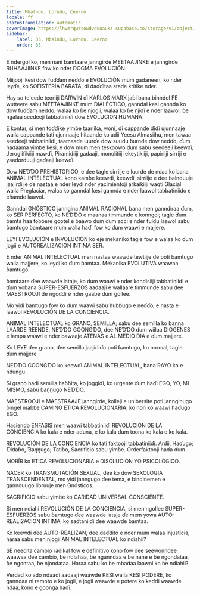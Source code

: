 ```yaml
---
title: Mbalndu, Lorndu, Ceerno
locale: ff
statusTranslation: automatic
coverImage: https://lhvmrqwrcowdvduuaukz.supabase.co/storage/v1/object/public/strapi-uploads/small_cover-educacion-fundamental.webp-2d51a7828a2b1309555be27f7e2a61a0.webp
sidebar:
    label: 33. Mbalndu, Lorndu, Ceerno
    order: 33
---
```

E ndergol ko, men nani ɓamtaare janngirɗe MEETAAJINKE e janngirɗe RUHAAJIINKE fow ko nder DOGMA EVOLUCIÓN.

Miijooji kesi dow fuɗɗam neɗɗo e EVOLUCIÓN mum gadaneeri, ko nder leyɗe, ko SOFISTERÍA BARATA, ɗi daɗɗitaa stade kritike nder.

Hay so te'eede teoriiji DARWIN ɗi KARLOS MARX jaɓi bana binndol FE wutteere sabu MEETAAJINKE mum DIALÉCTICO, ganndal kesi gannda ko dow fuɗɗam neɗɗo, walaa ko ɓe njogii, walaa ko ɓe njiɗi e nder laawol, ɓe ngalaa seedeeji tabbatiniiɗi dow EVOLUCION HUMANA.

E kontar, si men toɗɗike yimɓe taariika, woni, ɗi cappanɗe ɗiɗi ujunnaaje walla cappanɗe tati ujunnaaje hitaande ko adii Yeesu Almasiihu, men tawaa seedeeji tabbatiniiɗi, taamaade luurɗe dow suudu ɓurnde dow neɗɗo, ɗum haɗaama yimɓe kesi, e dow mum men teskoowo ɗum sabu seedeeji keewɗi, Jeroglifikiiji mawɗi, Piramidiiji gaɗaaji, monolitiiji ekeytikiiji, papiriiji sirriji e yaadorduuji gaɗaaji keewɗi.

Dow NEƊƊO PREHISTORICO, e ɗee tagle sirriije e luurɗe ɗe ndaa ko bana ANIMAL INTELECTUAL kono kamɓe keewɗi, keewɗi, sirriije e ɗee ɓalnduuje jaajirdiije ɗe nastaa e nder leydi nder yacimientoji arkaikiiji waqti Glacial walla Preglaciar, walaa ko ganndal kesi gannda e nder laawol tabbatiniiɗo e eñamde laawol.

Ganndal GNÓSTICO janngina ANIMAL RACIONAL bana men ganndiraa ɗum, ko SER PERFECTO, ko NEƊƊO e maanaa timmunde e konngol; tagle ɗum ɓamta haa toɓɓere gootel e ɓaawo ɗum ɗum acci e nder fulɗu laawol sabu ɓamtugo ɓamtaare mum walla haɗi fow ko ɗum waawi e majjere.

LEYI EVOLUCIÓN e INVOLUCIÓN ko eje mekaniko tagle fow e walaa ko ɗum jogii e AUTOREALIZACION INTIMA SER.

E nder ANIMAL INTELECTUAL men nastaa waawde tewtiije ɗe poti ɓamtugo walla majjere, ko leydi ko ɗum ɓamtaa. Mekanika EVOLUTIVA waawaa ɓamtugo.

ɓamtaare ɗee waawde lataje, ko ɗum waawi e nder kondisiiji tabbatiniiɗi e ɗum yoɓana SUPER-ESFUERZOS aadaaji e wallaare timmunde sabu ɗee MAESTROOJI ɗe ngoɗɗi e nder gaaɓe ɗum gollee.

Mo yidi ɓamtugo fow ko ɗum waawi sabu huɓɓugo e neɗɗo, e nasta e laawol REVOLUCIÓN DE LA CONCIENCIA.

ANIMAL INTELECTUAL ko GRANO, SEMILLA; sabu ɗee semilla ko ɓaŋŋa LAARDE REENDE, NEƊƊO GOONGƊO, ɗee NEƊƊO ɗum wiilaa DIOGENES e lampa waawi e nder bawaaje ATENAS e AL MEDIO DIA e ɗum majjere.

Ko LEYE ɗee grano, ɗee semilla jaajiriiɗo poti ɓamtugo, ko normal, tagle ɗum majjere.

NEƊƊO GOONGƊO ko keewɗi ANIMAL INTELECTUAL, bana RAYO ko e ndungu.

Si grano haɗi semilla haɓɓita, ko joggiɗi, ko urgente ɗum haɗi EGO, YO, MI MISMO, sabu ɓaŋŋugo NEƊƊO.

MAESTROOJI e MAESTRAAJE janngirɗe, kolleji e unibersite poti jannginugo ɓingel maɓɓe CAMINO ETICA REVOLUCIONARIA, ko non ko waawi haɗugo EGO.

Haciendo ÉNFASIS men waawi tabbatiniiɗi REVOLUCIÓN DE LA CONCIENCIA ko kala e nder aduna, e ko kala ɗum toona ko kala e ko kala.

REVOLUCIÓN DE LA CONCIENCIA ko tati faktooji tabbatiniiɗi: Ardii, Haɗugo; Ɗiɗaɓo, Ɓaŋŋugo; Tatiɓo, Sacrificio sabu yimɓe. Orderfaktooji haɗa ɗum.

MORÍR ko ETICA REVOLUCIONARIA e DISOLUCIÓN YO PSICOLÓGICO.

NACER ko TRANSMUTACIÓN SEXUAL, ɗee ko dow SEXOLOGIA TRANSCENDENTAL, mo yidi janngugo ɗee tema, e bindinemen e gannduugo libruuje men Gnósticos.

SACRIFICIO sabu yimɓe ko CARIDAD UNIVERSAL CONSCIENTE.

Si men ndiahi REVOLUCIÓN DE LA CONCIENCIA, si men ngollee SUPER-ESFUERZOS sabu ɓamtugo ɗee waawde lataje ɗe mem yowa AUTO-REALI2ACION INTIMA, ko saɗtaniiɗi ɗee waawde ɓamtaa.

Ko keewɗi ɗee AUTO-REALIZAN, ɗee daɗɗito e nder mum walaa injusticia, haraa sabu men njogii ANIMAL INTELECTUAL ko ndiahii?

SE needita cambio radikal fow e definitivo kono fow ɗee seewonndee waawaa ɗee cambio, ɓe ndiahaa, ɓe nganndaa e ɓe nane e ɓe ngondataa, ɓe ngontaa, ɓe njondataa. Haraa sabu ko ɓe mbaɗaa laawol ko ɓe ndiahii?

Verdad ko ado ndaaɗi aadaaji waawde KESI walla KESI PODERE, ko ganndaa ni remoto e ko jogii, e jogii waawde e potere ko keɗɗi waawde ndaa, kono e goonga haɗi.

